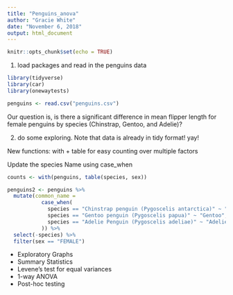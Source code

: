 ```yaml
---
title: "Penguins_anova"
author: "Gracie White"
date: "November 6, 2018"
output: html_document
---
```


```r
knitr::opts_chunk$set(echo = TRUE)
```

1. load packages and read in the penguins data

```r
library(tidyverse)
library(car)
library(onewaytests)

penguins <- read.csv("penguins.csv")

```
Our question is, is there a significant difference in mean flipper length for female penguins by species (Chinstrap, Gentoo, and Adelie)? 

2. do some exploring. Note that data is already in tidy format! yay!

New functions:
with + table for easy counting over multiple factors 

Update the species Name using case_when 


```r
counts <- with(penguins, table(species, sex))

penguins2 <- penguins %>% 
  mutate(common_name = 
           case_when(
             species == "Chinstrap penguin (Pygoscelis antarctica)" ~ "Chinstrap",
             species == "Gentoo penguin (Pygoscelis papua)" ~ "Gentoo",
             species == "Adelie Penguin (Pygoscelis adeliae)" ~ "Adelie"
           )) %>% 
  select(-species) %>% 
  filter(sex == "FEMALE")


```


- Exploratory Graphs
- Summary Statistics 
- Levene's test for equal variances 
- 1-way ANOVA
- Post-hoc testing 
